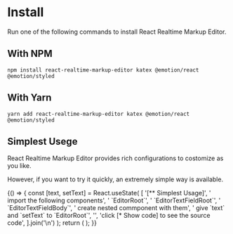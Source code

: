 
<Meta title="Get Started/Install" />

# Install

Run one of the following commands to install React Realtime Markup Editor.

## With NPM

```
npm install react-realtime-markup-editor katex @emotion/react @emotion/styled
```

## With Yarn

```
yarn add react-realtime-markup-editor katex @emotion/react @emotion/styled
```

## Simplest Usege

React Realtime Markup Editor provides rich configurations to costomize as you like.

However, if you want to try it quickly, an extremely simple way is available.


<Canvas>
  <Story name="Simplest Usage">
    {() => {
      const [text, setText] = React.useState(
        [
          '[** Simplest Usage]',
          ' import the following components',
          '  `EditorRoot`',
          '  `EditorTextFieldRoot`',
          '  `EditorTextFieldBody`',
          ' create nested commponent with them',
          ' give `text` and `setText` to `EditorRoot`',
          '',
          'click [* Show code] to see the source code',
        ].join('\n')
      );
      return (
        <EditorRoot text={text} setText={setText}>
          <EditorTextFieldRoot>
            <EditorTextFieldBody />
          </EditorTextFieldRoot>
        </EditorRoot>
      );
    }}
  </Story>
</Canvas>
